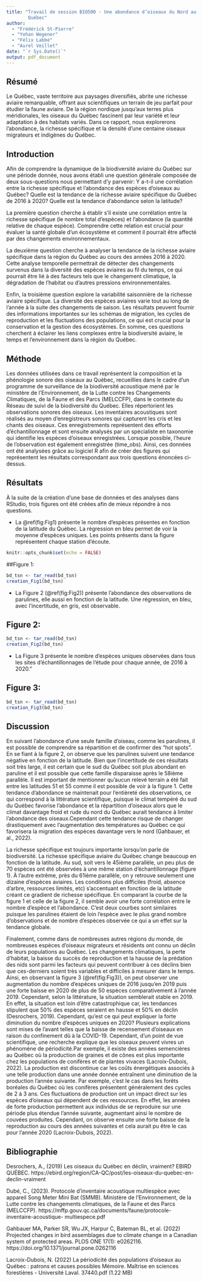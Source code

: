 ```yaml
---
title: "Travail de session BIO500 - Une abondance d’oiseaux du Nord au Sud du 
        Québec"
author: 
  - "Frédérick St-Pierre"
  - "Yohan Wegener"
  - "Félix Labbé"
  - "Aurel Veillet"
date: "`r Sys.Date()`"
output: pdf_document
---
```

## Résumé 

Le Québec, vaste territoire aux paysages diversifiés, abrite une richesse 
aviaire remarquable, offrant aux scientifiques un terrain de jeu parfait pour 
étudier la faune aviaire. De la région nordique jusqu'aux terres plus 
méridionales, les oiseaux du Québec fascinent par leur variété et leur 
adaptation à des habitats variés. Dans ce rapport, nous explorerons l’abondance,
la richesse spécifique et la densité d’une centaine oiseaux migrateurs et 
indigènes du Québec. 

## Introduction

Afin de comprendre la dynamique de la biodiversité aviaire du Québec sur une 
période donnée, nous avons établi une question générale composée de deux 
sous-questions nous permettant d’y parvenir: Y a-t-il une corrélation entre la 
richesse spécifique et l’abondance des espèces d’oiseaux au Québec? Quelle est 
la tendance de la richesse aviaire spécifique du Québec de 2016 à 2020? Quelle 
est la tendance d'abondance selon la latitude?

La première question cherche à établir s'il existe une corrélation entre la 
richesse spécifique (le nombre total d'espèces) et l'abondance (la quantité 
relative de chaque espèce). Comprendre cette relation est crucial pour évaluer 
la santé globale d'un écosystème et comment il pourrait être affecté par des 
changements environnementaux.

La deuxième question cherche à analyser la tendance de la richesse aviaire 
spécifique dans la région du Québec au cours des années 2016 à 2020. Cette 
analyse temporelle permettrait de détecter des changements survenus dans la 
diversité des espèces aviaires au fil du temps, ce qui pourrait être lié à des 
facteurs tels que le changement climatique, la dégradation de l'habitat ou 
d'autres pressions environnementales.

Enfin, la troisième question explore la variabilité saisonnière de la richesse 
aviaire spécifique. La diversité des espèces aviaires varie tout au long de 
l'année à la suite des changements de saison. Les résultats peuvent fournir des 
informations importantes sur les schémas de migration, les cycles de 
reproduction et les fluctuations des populations, ce qui est crucial pour la
conservation et la gestion des écosystèmes. En somme, ces questions cherchent 
à éclairer les liens complexes entre la biodiversité aviaire, le temps et 
l'environnement dans la région du Québec.

## Méthode

Les données utilisées dans ce travail représentent la composition et la 
phénologie sonore des oiseaux au Québec, recueillies dans le cadre d'un 
programme de surveillance de la biodiversité acoustique mené par le ministère 
de l’Environnement, de la Lutte contre les Changements Climatiques, de la Faune
et des Parcs (MELCCFP), dans le contexte du Réseau de suivi de la biodiversité 
du Québec. Elles répertorient les observations sonores des oiseaux. Les 
inventaires acoustiques sont réalisés au moyen d'enregistreurs sonores qui 
capturent les cris et les chants des oiseaux. Ces enregistrements représentent 
des efforts d'échantillonnage et sont ensuite analysés par un spécialiste en 
taxonomie qui identifie les espèces d'oiseaux enregistrées. Lorsque possible, 
l'heure de l'observation est également enregistrée (time_obs). Ainsi, ces 
données ont été analysées grâce au logiciel R afin de créer des figures qui 
représentent les résultats correspondant aux trois questions énoncées 
ci-dessus.

## Résultats

À la suite de la création d’une base de données et des analyses dans RStudio, 
trois figures ont été créées afin de mieux répondre à nos questions.

- La @ref(fig:Fig1) présente le nombre d’espèces présentes en fonction de la latitude 
du Québec. La régression en bleu permet de voir la moyenne d’espèces uniques. 
Les points présents dans la figure représentent chaque station d’écoute.

```r
knitr::opts_chunk$set(echo = FALSE)
```

##Figure 1:

```r
bd_tsn <- tar_read(bd_tsn)
creation_Fig1(bd_tsn)
```

- La Figure 2 (@ref(fig:Fig2)) présente l’abondance des observations de parulines, elle aussi en
fonction de la latitude. Une régression, en bleu, avec l’incertitude, en gris,
est observable.

## Figure 2:

```r
bd_tsn <- tar_read(bd_tsn)
creation_Fig2(bd_tsn)
```

- La Figure 3 présente le nombre d’espèces uniques observées dans tous les sites
d’échantillonnages de l’étude pour chaque année, de 2016 à 2020."

## Figure 3:

```r
bd_tsn <- tar_read(bd_tsn)
creation_Fig3(bd_tsn)
```

## Discussion

En suivant l’abondance d’une seule famille d’oiseau, comme les parulines, il est
possible de comprendre sa répartition et de confirmer des “hot spots”. En se 
fiant à la figure 2, on observe que les parulines suivent une 
tendance négative en fonction de la latitude. Bien que l’incertitude de ces 
résultats soit très large, il est certain que le sud du Québec soit plus 
abondant en paruline et il est possible que cette famille disparaisse après le 
58ième parallèle. Il est important de mentionner qu’aucun relevé terrain a été 
fait entre les latitudes 51 et 55 comme il est possible de voir à la figure 1.
Cette tendance d’abondance se maintenait pour l’entièreté des 
observations, ce qui correspond à la littérature scientifique, puisque le climat
tempéré du sud du Québec favorise l’abondance et la répartition d’oiseaux alors
que le climat davantage froid et rude du nord du Québec aurait tendance à 
limiter l’abondance des oiseaux.Cependant cette tendance risque de changer 
drastiquement avec l’augmentation des températures au Québec ce qui favorisera 
la migration des espèces davantage vers le nord (Gahbauer, et al., 2022). 

La richesse spécifique est toujours importante lorsqu’on parle de biodiversité. 
La richesse spécifique aviaire du Québec change beaucoup en fonction de la 
latitude. Au sud, soit vers le 45ième parallèle, un peu plus de 70 espèces ont 
été observées à une même station d’échantillonnage (figure 1). À l’autre 
extrême, près du 61ième parallèle, on y retrouve seulement une dizaine d’espèces
aviaires. Les conditions plus difficiles (froid, absence d’arbre, ressources 
limités, etc) s’accentuant en fonction de la latitude créant ce gradient de 
richesse spécifique. En comparant la courbe de la figure 1 et celle de la figure
2, il semble avoir une forte corrélation entre le nombre d’espèce et
l’abondance. C’est deux courbes sont similaires puisque les parulines étaient de
loin l'espèce avec le plus grand nombre d'observations et de nombre d'espèces
observée ce qui a un effet sur la tendance globale.

Finalement, comme dans de nombreuses autres régions du monde, de nombreuses 
espèces d'oiseaux migrateurs et résidents ont connu un déclin de leurs 
populations au Québec. Les changements climatiques, la perte d'habitat, la 
baisse du succès de reproduction et la hausse de la prédation des nids sont 
parmi les facteurs qui peuvent contribuer à ces déclins bien que ces-derniers 
soient très variables et difficiles à mesurer dans le temps. Ainsi, en observant
la figure 3 (@ref(fig:Fig3)), on peut observer une augmentation du nombre d’espèces 
uniques de 2016 jusqu’en 2019 puis une forte baisse en 2020 de plus de 50 
espèces comparativement à l’année 2019. Cependant, selon la littérature, la 
situation semblerait stable en 2019. En effet, la situation est loin d’être 
catastrophique car, les tendances stipulent que 50% des espèces seraient en 
hausse et 50% en déclin (Desrochers, 2019). Cependant, qu’est ce qui peut 
expliquer la forte diminution du nombre d’espèces uniques en 2020? Plusieurs 
explications sont mises de l’avant telles que la baisse de recensement d’oiseaux
en raison du confinement dû à la COVID-19. Cependant, d’un point de vue 
scientifique, une recherche explique que les oiseaux peuvent vivres un phénomène
de périodicité.Par exemple, il existe des années semencières au Québec où la 
production de graines et de cônes est plus importante chez les populations de 
conifères et de plantes vivaces (Lacroix-Dubois, 2022). La production est 
discontinue car les coûts énergétiques associés à une telle production dans une
année donnée entraînent une diminution de la production l'année suivante. Par 
exemple, c’est le cas dans les forêts boréales du Québec où les conifères 
présentent généralement des cycles de 2 à 3 ans. Ces fluctuations de production 
ont un impact direct sur les espèces d'oiseaux qui dépendent de ces ressources. 
En effet, les années de forte production permettent aux individus de se 
reproduire sur une période plus étendue l'année suivante, augmentant ainsi le
nombre de couvées produites. Cependant, on observe ensuite une forte baisse de
la reproduction au cours des années suivantes et cela aurait pu être le cas pour 
l’année 2020 (Lacroix-Dubois, 2022).  

## Bibliographie

Desrochers, A., (2019) Les oiseaux du Québec en déclin, vraiment? EBIRD QUÉBEC. 
https://ebird.org/region/CA-QC/post/les-oiseaux-du-quebec-en-declin-vraiment 

Dubé, C., (2023). Protocole d’inventaire acoustique multiespèce avec appareil 
Song Meter Mini Bat (SMMB). Ministère de l’Environnement, de la Lutte contre 
les changements climatiques, de la Faune et des Parcs (MELCCFP). https://mffp.gouv.qc.ca/documents/faune/protocole-inventaire-acoustique-
multiespece.pdf 

Gahbauer MA, Parker SR, Wu JX, Harpur C, Bateman BL, et al. (2022) Projected 
changes in bird assemblages due to climate change in a Canadian system of 
protected areas. PLOS ONE 17(1): e0262116.
https://doi.org/10.1371/journal.pone.0262116 

Lacroix-Dubois, N. (2022) La périodicité des populations d'oiseaux au Québec : 
patrons et causes possibles Mémoire. Maîtrise en sciences forestières - 
Université Laval. 37440.pdf (1.22 MB)